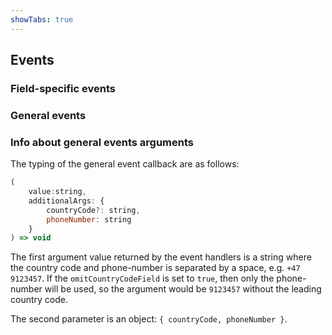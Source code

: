 ```yaml
---
showTabs: true
---
```



## Events

### Field-specific events

<PropertiesTable props={phoneNumberEvents} />

### General events

<PropertiesTable props={fieldEvents} />

### Info about general events arguments

The typing of the general event callback are as follows:

```jsx
(
    value:string,
    additionalArgs: {
        countryCode?: string,
        phoneNumber: string
    }
) => void
```

The first argument value returned by the event handlers is a string where the country code and phone-number is separated by a space, e.g. `+47 9123457`. If the `omitCountryCodeField` is set to `true`, then only the phone-number will be used, so the argument would be `9123457` without the leading country code.

The second parameter is an object: `{ countryCode, phoneNumber }`.
